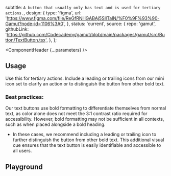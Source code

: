 


  subtitle: `A button that usually only has text and is used for tertiary actions.`,
  design: {
    type: 'figma',
    url: 'https://www.figma.com/file/ReGfRNillGABAj5SlITalN/%F0%9F%93%90-Gamut?node-id=1106%3A0',
  },
  status: 'current',
  source: {
    repo: 'gamut',
    githubLink:
      'https://github.com/Codecademy/gamut/blob/main/packages/gamut/src/Button/TextButton.tsx',
  },
};

<Meta of={TextButtonStories} />

<ComponentHeader {...parameters} />

## Usage
Use this for tertiary actions. Include a leading or trailing icons from our mini icon set to clarify an action or to distinguish the button from other bold text.

### Best practices:

Our text buttons use bold formatting to differentiate themselves from normal text, as color alone does not meet the 3:1 contrast ratio required for accessibility. However, bold formatting may not be sufficient in all contexts, such as when placed alongside a bold heading.
- In these cases, we recommend including a leading or trailing icon to further distinguish the button from other bold text. This additional visual cue ensures that the text button is easily identifiable and accessible to all users.


## Playground
<Canvas sourceState="shown" of={TextButtonStories.Default} />

<Controls />
